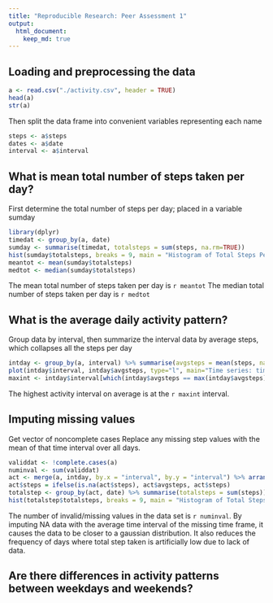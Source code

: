 ```yaml
---
title: "Reproducible Research: Peer Assessment 1"
output: 
  html_document:
    keep_md: true
---
```



## Loading and preprocessing the data

```r
a <- read.csv("./activity.csv", header = TRUE)
head(a)
str(a)
```

Then split the data frame into convenient variables representing each name

```r
steps <- a$steps
dates <- a$date
interval <- a$interval
```

## What is mean total number of steps taken per day?
First determine the total number of steps per day; placed in a variable sumday

```r
library(dplyr)
timedat <- group_by(a, date)
sumday <- summarise(timedat, totalsteps = sum(steps, na.rm=TRUE))
hist(sumday$totalsteps, breaks = 9, main = "Histogram of Total Steps Per Day", xlab = "Total Steps Taken")
meantot <- mean(sumday$totalsteps)
medtot <- median(sumday$totalsteps)
```

The mean total number of steps taken per day is `r meantot`
The median total number of steps taken per day is `r medtot`


## What is the average daily activity pattern?
Group data by interval, then summarize the interval data by average steps, which collapses all the steps per day

```r
intday <- group_by(a, interval) %>% summarise(avgsteps = mean(steps, na.rm=TRUE))
plot(intday$interval, intday$avgsteps, type="l", main="Time series: time interval vs average steps taken", xlab = "Day Interval (min)", ylab="average steps per day")
maxint <- intday$interval[which(intday$avgsteps == max(intday$avgsteps))]
```

The highest activity interval on average is at the `r maxint` interval.


## Imputing missing values
Get vector of noncomplete cases
Replace any missing step values with the mean of that time interval over all days.

```r
validdat <- !complete.cases(a)
numinval <- sum(validdat)
act <- merge(a, intday, by.x = "interval", by.y = "interval") %>% arrange(date, interval)
act$steps = ifelse(is.na(act$steps), act$avgsteps, act$steps)
totalstep <- group_by(act, date) %>% summarise(totalsteps = sum(steps))
hist(totalstep$totalsteps, breaks = 9, main = "Histogram of Total Steps Per Day (Imputed data)", xlab = "Total Steps Taken")
```

The number of invalid/missing values in the data set is `r numinval`.
By imputing NA data with the average time interval of the missing time frame, it causes the data to be closer to a gaussian distribution. It also reduces the frequency of days where total step taken is artificially low due to lack of data.

## Are there differences in activity patterns between weekdays and weekends?
